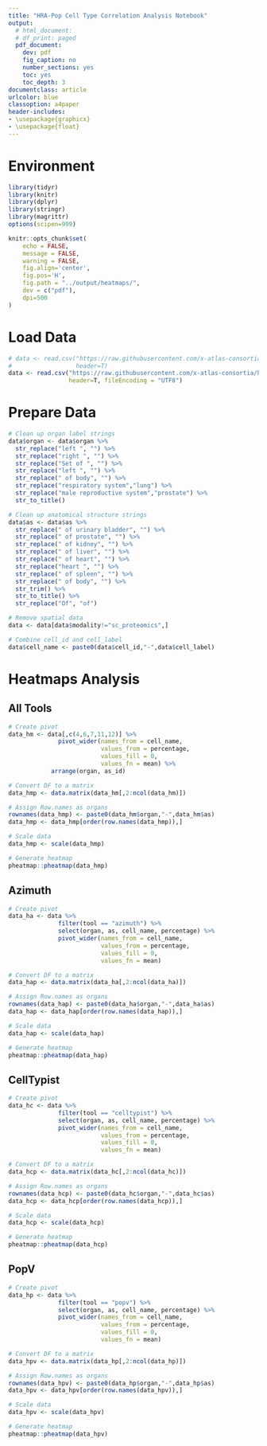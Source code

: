 ```yaml
---
title: "HRA-Pop Cell Type Correlation Analysis Notebook"
output:
  # html_document:
  # df_print: paged
  pdf_document: 
    dev: pdf
    fig_caption: no
    number_sections: yes
    toc: yes
    toc_depth: 3
documentclass: article
urlcolor: blue
classoption: a4paper
header-includes:
- \usepackage{graphicx}
- \usepackage{float}
---
```


# Environment

```r
library(tidyr)
library(knitr)
library(dplyr)
library(stringr)
library(magrittr)
options(scipen=999)

knitr::opts_chunk$set(
    echo = FALSE,
    message = FALSE,
    warning = FALSE,
    fig.align='center',
    fig.pos='H',
    fig.path = "../output/heatmaps/",
    dev = c("pdf"),
    dpi=500
)
```
 
# Load Data

```r
# data <- read.csv("https://raw.githubusercontent.com/x-atlas-consortia/hra-pop/main/output-data/v0.8.3/reports/atlas/validation-v5.csv",
#                  header=T)
data <- read.csv("https://raw.githubusercontent.com/x-atlas-consortia/hra-pop/main/output-data/v0.10.2/reports/atlas/validation-v6.csv", 
                 header=T, fileEncoding = "UTF8")
```

# Prepare Data

```r
# Clean up organ label strings
data$organ <- data$organ %>%
  str_replace("left ", "") %>%
  str_replace("right ", "") %>%
  str_replace("Set of ", "") %>%
  str_replace("left ", "") %>%
  str_replace(" of body", "") %>% 
  str_replace("respiratory system","lung") %>%
  str_replace("male reproductive system","prostate") %>%
  str_to_title()

# Clean up anatomical structure strings
data$as <- data$as %>%
  str_replace(" of urinary bladder", "") %>%
  str_replace(" of prostate", "") %>%
  str_replace(" of kidney", "") %>%
  str_replace(" of liver", "") %>%
  str_replace(" of heart", "") %>%
  str_replace("heart ", "") %>%
  str_replace(" of spleen", "") %>%
  str_replace(" of body", "") %>%
  str_trim() %>%
  str_to_title() %>%
  str_replace("Of", "of")

# Remove spatial data
data <- data[data$modality!="sc_proteomics",]

# Combine cell_id and cell_label
data$cell_name <- paste0(data$cell_id,"-",data$cell_label)
```

# Heatmaps Analysis

## All Tools

```r
# Create pivot
data_hm <- data[,c(4,6,7,11,12)] %>% 
              pivot_wider(names_from = cell_name,
                          values_from = percentage,
                          values_fill = 0,
                          values_fn = mean) %>%
            arrange(organ, as_id)

# Convert DF to a matrix
data_hmp <- data.matrix(data_hm[,2:ncol(data_hm)])

# Assign Row.names as organs
rownames(data_hmp) <- paste0(data_hm$organ,"-",data_hm$as)
data_hmp <- data_hmp[order(row.names(data_hmp)),]

# Scale data
data_hmp <- scale(data_hmp)

# Generate heatmap
pheatmap::pheatmap(data_hmp)
```

## Azimuth

```r
# Create pivot
data_ha <- data %>% 
              filter(tool == "azimuth") %>%
              select(organ, as, cell_name, percentage) %>%
              pivot_wider(names_from = cell_name,
                          values_from = percentage,
                          values_fill = 0,
                          values_fn = mean)

# Convert DF to a matrix
data_hap <- data.matrix(data_ha[,2:ncol(data_ha)])

# Assign Row.names as organs
rownames(data_hap) <- paste0(data_ha$organ,"-",data_ha$as)
data_hap <- data_hap[order(row.names(data_hap)),]

# Scale data
data_hap <- scale(data_hap)

# Generate heatmap
pheatmap::pheatmap(data_hap)
```

## CellTypist

```r
# Create pivot
data_hc <- data %>% 
              filter(tool == "celltypist") %>%
              select(organ, as, cell_name, percentage) %>%
              pivot_wider(names_from = cell_name,
                          values_from = percentage,
                          values_fill = 0,
                          values_fn = mean)

# Convert DF to a matrix
data_hcp <- data.matrix(data_hc[,2:ncol(data_hc)])

# Assign Row.names as organs
rownames(data_hcp) <- paste0(data_hc$organ,"-",data_hc$as)
data_hcp <- data_hcp[order(row.names(data_hcp)),]

# Scale data
data_hcp <- scale(data_hcp)

# Generate heatmap
pheatmap::pheatmap(data_hcp)
```

## PopV

```r
# Create pivot
data_hp <- data %>% 
              filter(tool == "popv") %>%
              select(organ, as, cell_name, percentage) %>%
              pivot_wider(names_from = cell_name,
                          values_from = percentage,
                          values_fill = 0,
                          values_fn = mean)

# Convert DF to a matrix
data_hpv <- data.matrix(data_hp[,2:ncol(data_hp)])

# Assign Row.names as organs
rownames(data_hpv) <- paste0(data_hp$organ,"-",data_hp$as)
data_hpv <- data_hpv[order(row.names(data_hpv)),]

# Scale data
data_hpv <- scale(data_hpv)

# Generate heatmap
pheatmap::pheatmap(data_hpv)
```